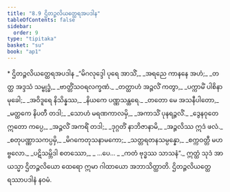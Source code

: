 ```yaml
---
title: "8.9 ဌိတဉ္ဇလိယတ္ထေရအပဒါန"
tableOfContents: false
sidebar:
  order: 9
type: "tipitaka"
basket: "su"
book: "ap1"
---
```



<DynamicBreadcrumb />

<Paragraph type="center" book="ap1">
* ဌိတဉ္ဇလိယတ္ထေရအပဒါန
</Paragraph>

<Division number="42" book="ap1" e="ch" v="20" p="136">

<Paragraph number="1646" type="verses" book="ap1">
_“မိဂလုဒ္ဒေါ ပုရေ အာသိံ,_  
_အရညေ ကာနနေ အဟံ;_  
_တတ္ထ အဒ္ဒသံ သမ္ဗုဒ္ဓံ,_  
_ဗာတ္တိံသဝရလက္ခဏံ._  

</Paragraph>

</Division>
<Division number="43" book="ap1" e="ch" v="20" p="136">

<Paragraph number="1647" type="verses" book="ap1">
_တတ္ထာဟံ အဉ္ဇလိံ ကတွာ,_  
_ပက္ကာမိံ ပါစိနာမုခေါ;_  
_အဝိဒူရေ နိသိန္နဿ,_  
_နိယကေ ပဏ္ဏသန္ထရေ._  

</Paragraph>

</Division>
<Division number="44" book="ap1" e="ch" v="20" p="136">

<Paragraph number="1648" type="verses" book="ap1">
_တတော မေ အသနီပါတော,_  
_မတ္ထကေ နိပတီ တဒါ;_  
_သောဟံ မရဏကာလမှိ,_  
_အကာသိံ ပုနရဉ္ဇလိံ._  

</Paragraph>

</Division>
<Division number="45" book="ap1" e="ch" v="20" p="136">

<Paragraph number="1649" type="verses" book="ap1">
_ဒွေနဝုတေ ဣတော ကပ္ပေ,_  
_အဉ္ဇလိံ အကရိံ တဒါ;_  
_ဒုဂ္ဂတိံ နာဘိဇာနာမိ,_  
_အဉ္ဇလိဿ ဣဒံ ဖလံ._  

</Paragraph>

</Division>
<Division number="46" book="ap1" e="ch" v="20" p="136">

<Paragraph number="1650" type="verses" book="ap1">
_စတုပဏ္ဏာသကပ္ပမှိ,_  
_မိဂကေတုသနာမကော;_  
_သတ္တရတနသမ္ပန္နော,_  
_စက္ကဝတ္တီ မဟဗ္ဗလော._  

</Paragraph>

</Division>
<Division number="47" book="ap1" e="ch" v="20" p="136">

<Paragraph number="1651" type="verses" book="ap1">
_ပဋိသမ္ဘိဒါ စတဿော,_  
_ …ပေ… _  
_ကတံ ဗုဒ္ဓဿ သာသနံ”._  

</Paragraph>

<Paragraph number="1652" book="ap1">
ဣတ္ထံ သုဒံ အာယသ္မာ ဌိတဉ္ဇလိယော ထေရော ဣမာ ဂါထာယော အဘာသိတ္ထာတိ.

</Paragraph>
</Division>

<Paragraph number="1653" type="center" book="ap1">
ဌိတဉ္ဇလိယတ္ထေရဿာပဒါနံ နဝမံ.
</Paragraph>